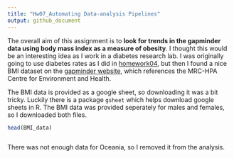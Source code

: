 ```yaml
---
title: "Hw07_Automating Data-analysis Pipelines"
output: github_document
---
```


The overall aim of this assignment is to **look for trends in the gapminder data using body mass index as a measure of obesity**. I thought this would be an interesting idea as I work in a diabetes research lab. I was originally going to use diabetes rates as I did in [homework04](https://github.com/sepkamal/STAT545-hw-Kamal-Sepehr/blob/master/Hw04/hw04-tidaydata.md), but then I found a nice BMI dataset on the [gapminder website](http://www.gapminder.org/data/), which references the MRC-HPA Centre for Environment and Health.

The BMI data is provided as a google sheet, so downloading it was a bit tricky. Luckily there is a package `gsheet` which helps download google sheets in R. The BMI data was provided seperately for males and females, so I downloaded both files.

```r
head(BMI_data)



```


There was not enough data for Oceania, so I removed it from the analysis.
